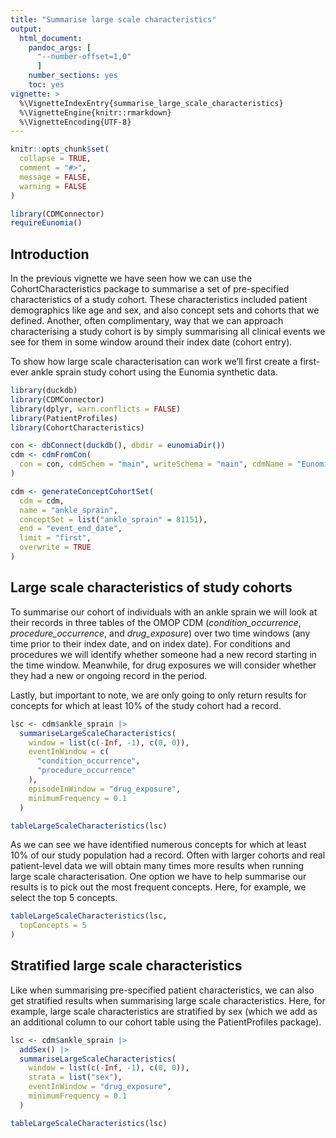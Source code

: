 ```yaml
---
title: "Summarise large scale characteristics"
output: 
  html_document:
    pandoc_args: [
      "--number-offset=1,0"
      ]
    number_sections: yes
    toc: yes
vignette: >
  %\VignetteIndexEntry{summarise_large_scale_characteristics}
  %\VignetteEngine{knitr::rmarkdown}
  %\VignetteEncoding{UTF-8}
---
```


```r
knitr::opts_chunk$set(
  collapse = TRUE,
  comment = "#>",
  message = FALSE,
  warning = FALSE
)

library(CDMConnector)
requireEunomia()
```

## Introduction

In the previous vignette we have seen how we can use the CohortCharacteristics package to summarise a set of pre-specified characteristics of a study cohort. These characteristics included patient demographics like age and sex, and also concept sets and cohorts that we defined. Another, often complimentary, way that we can approach characterising a study cohort is by simply summarising all clinical events we see for them in some window around their index date (cohort entry).

To show how large scale characterisation can work we'll first create a first-ever ankle sprain study cohort using the Eunomia synthetic data.

```r
library(duckdb)
library(CDMConnector)
library(dplyr, warn.conflicts = FALSE)
library(PatientProfiles)
library(CohortCharacteristics)

con <- dbConnect(duckdb(), dbdir = eunomiaDir())
cdm <- cdmFromCon(
  con = con, cdmSchem = "main", writeSchema = "main", cdmName = "Eunomia"
)

cdm <- generateConceptCohortSet(
  cdm = cdm,
  name = "ankle_sprain",
  conceptSet = list("ankle_sprain" = 81151),
  end = "event_end_date",
  limit = "first",
  overwrite = TRUE
)
```

## Large scale characteristics of study cohorts

To summarise our cohort of individuals with an ankle sprain we will look at their records in three tables of the OMOP CDM (*condition_occurrence*, *procedure_occurrence*, and *drug_exposure*) over two time windows (any time prior to their index date, and on index date). For conditions and procedures we will identify whether someone had a new record starting in the time window. Meanwhile, for drug exposures we will consider whether they had a new or ongoing record in the period.

Lastly, but important to note, we are only going to only return results for concepts for which at least 10% of the study cohort had a record.

```r
lsc <- cdm$ankle_sprain |>
  summariseLargeScaleCharacteristics(
    window = list(c(-Inf, -1), c(0, 0)),
    eventInWindow = c(
      "condition_occurrence",
      "procedure_occurrence"
    ),
    episodeInWindow = "drug_exposure",
    minimumFrequency = 0.1
  )

tableLargeScaleCharacteristics(lsc)
```

As we can see we have identified numerous concepts for which at least 10% of our study population had a record. Often with larger cohorts and real patient-level data we will obtain many times more results when running large scale characterisation. One option we have to help summarise our results is to pick out the most frequent concepts. Here, for example, we select the top 5 concepts.

```r
tableLargeScaleCharacteristics(lsc,
  topConcepts = 5
)
```

## Stratified large scale characteristics

Like when summarising pre-specified patient characteristics, we can also get stratified results when summarising large scale characteristics. Here, for example, large scale characteristics are stratified by sex (which we add as an additional column to our cohort table using the PatientProfiles package).

```r
lsc <- cdm$ankle_sprain |>
  addSex() |>
  summariseLargeScaleCharacteristics(
    window = list(c(-Inf, -1), c(0, 0)),
    strata = list("sex"),
    eventInWindow = "drug_exposure",
    minimumFrequency = 0.1
  )

tableLargeScaleCharacteristics(lsc)
```
